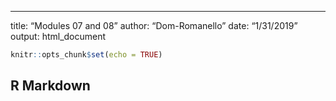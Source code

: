 ---
title: "Modules 07 and 08"
author: "Dom-Romanello"
date: "1/31/2019"
output: html_document


```r
knitr::opts_chunk$set(echo = TRUE)


```
## R Markdown
